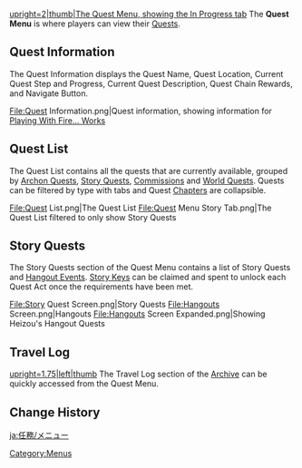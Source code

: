 {{DISPLAYTITLE:Quest Menu}}
{{CustomTabs
|tab1=Overview
|tab2=Menu
}}
[[File:Quest Screen.png|upright=2|thumb|The Quest Menu, showing the In Progress tab]]
The '''Quest Menu''' is where players can view their [[Quests]].

==Quest Information==
The Quest Information displays the Quest Name, Quest Location, Current Quest Step and Progress, Current Quest Description, Quest Chain Rewards, and Navigate Button.
<gallery>
File:Quest Information.png|Quest information, showing information for [[Playing With Fire... Works]]
</gallery>
{{Clr}}

==Quest List==
The Quest List contains all the quests that are currently available, grouped by [[Archon Quests]], [[Story Quests]], [[Commissions]] and [[World Quests]]. Quests can be filtered by type with tabs and Quest [[Chapters]] are collapsible.
<gallery>
File:Quest List.png|The Quest List
File:Quest Menu Story Tab.png|The Quest List filtered to only show Story Quests
</gallery>
{{Clr}}

==Story Quests==
{{Main|Story Quests}}
The Story Quests section of the Quest Menu contains a list of Story Quests and [[Hangout Events]]. [[Story Key]]s can be claimed and spent to unlock each Quest Act once the requirements have been met.
<gallery>
File:Story Quest Screen.png|Story Quests
File:Hangouts Screen.png|Hangouts
File:Hangouts Screen Expanded.png|Showing Heizou's Hangout Quests
</gallery>
{{Clr}}

==Travel Log==
{{Main|Archive#Travel Log}}
[[File:Travel Log Button Location.png|upright=1.75|left|thumb]]
The Travel Log section of the [[Archive]] can be quickly accessed from the Quest Menu.
{{Clr}}

==Change History==
{{Change History|1.0}}

[[Category:Menus]]

[[ja:任務/メニュー]]